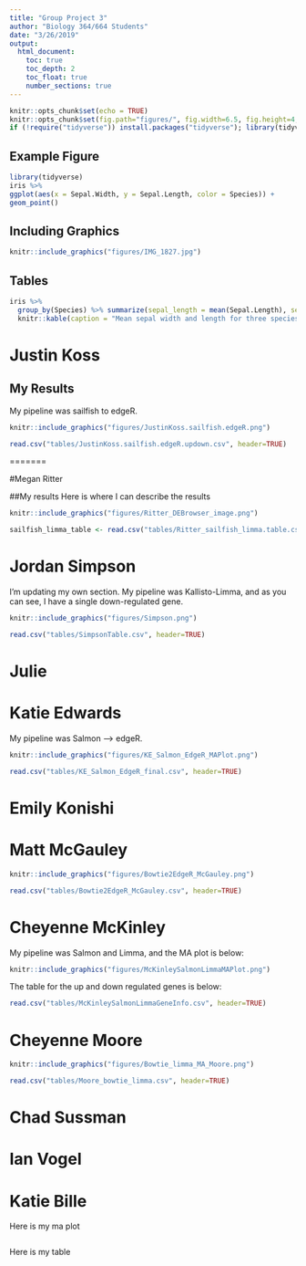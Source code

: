 ```yaml
---
title: "Group Project 3"
author: "Biology 364/664 Students"
date: "3/26/2019"
output:
  html_document:
    toc: true
    toc_depth: 2
    toc_float: true
    number_sections: true
---
```


```r
knitr::opts_chunk$set(echo = TRUE)
knitr::opts_chunk$set(fig.path="figures/", fig.width=6.5, fig.height=4, fig.align="center")
if (!require("tidyverse")) install.packages("tidyverse"); library(tidyverse)
```

## Example Figure

```r
library(tidyverse)
iris %>%
ggplot(aes(x = Sepal.Width, y = Sepal.Length, color = Species)) +
geom_point() 
```

## Including Graphics

```r
knitr::include_graphics("figures/IMG_1827.jpg") 
```

## Tables

```r
iris %>%
  group_by(Species) %>% summarize(sepal_length = mean(Sepal.Length), sepal_width = mean(Sepal.Width)) %>% 
  knitr::kable(caption = "Mean sepal width and length for three species of _Iris_.") 
```



# Justin Koss

## My Results
My pipeline was sailfish to edgeR.

```r
knitr::include_graphics("figures/JustinKoss.sailfish.edgeR.png") 
```

```r
read.csv("tables/JustinKoss.sailfish.edgeR.updown.csv", header=TRUE) 
```

=======

#Megan Ritter

##My results
Here is where I can describe the results


```r
knitr::include_graphics("figures/Ritter_DEBrowser_image.png") 
```

```r
sailfish_limma_table <- read.csv("tables/Ritter_sailfish_limma.table.csv", header=TRUE) 
```

# Jordan Simpson

I'm updating my own section. My pipeline was Kallisto-Limma, and as you can see, I have a single down-regulated gene.

```r
knitr::include_graphics("figures/Simpson.png") 
```

```r
read.csv("tables/SimpsonTable.csv", header=TRUE) 
```


# Julie


# Katie Edwards
My pipeline was Salmon --> edgeR. 

```r
knitr::include_graphics("figures/KE_Salmon_EdgeR_MAPlot.png") 
```

```r
read.csv("tables/KE_Salmon_EdgeR_final.csv", header=TRUE) 
```


# Emily Konishi

# Matt McGauley

```r
knitr::include_graphics("figures/Bowtie2EdgeR_McGauley.png") 
```

```r
read.csv("tables/Bowtie2EdgeR_McGauley.csv", header=TRUE) 
```


# Cheyenne McKinley
My pipeline was Salmon and Limma, and the MA plot is below:
```r
knitr::include_graphics("figures/McKinleySalmonLimmaMAPlot.png")
```

The table for the up and down regulated genes is below:
```r
read.csv("tables/McKinleySalmonLimmaGeneInfo.csv", header=TRUE) 
```

# Cheyenne Moore
```r
knitr::include_graphics("figures/Bowtie_limma_MA_Moore.png") 
```
```r
read.csv("tables/Moore_bowtie_limma.csv", header=TRUE)
```


# Chad Sussman

# Ian Vogel

# Katie Bille
Here is my ma plot
```r


```

Here is my table
```r

```

```r

```

